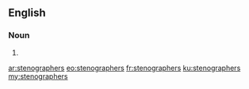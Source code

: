 ==English==

===Noun===
{{head|en|plural}}

# {{plural of|stenographer|lang=en|nocat=1}}

[[ar:stenographers]]
[[eo:stenographers]]
[[fr:stenographers]]
[[ku:stenographers]]
[[my:stenographers]]